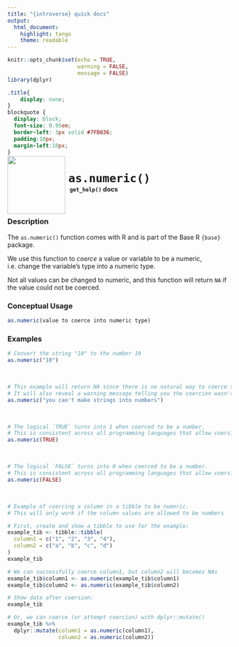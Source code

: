 ```yaml
---
title: "{introverse} quick docs"
output: 
  html_document:
    highlight: tango
    theme: readable
---
```



```r
knitr::opts_chunk$set(echo = TRUE, 
                      warning = FALSE, 
                      message = FALSE)
library(dplyr)
```

```css
.title{
    display: none;
}
blockquote {
  display: block;
  font-size: 0.95em;
  border-left: 3px solid #7FB036;
  padding:10px;
  margin-left:10px;
}
```

<div>
<br>
 <img src = "logo.png" style = "float:left;height:130px;margin-top:-30px;">
 <span style = "font-weight:bold;font-size:30px;"> 
  &nbsp;<code>as.numeric()</code>
 </span>
 <br>
 <b>&nbsp;&nbsp;&nbsp;<code>get_help()</code> docs</b>
</div>
<br>


### Description

The `as.numeric()` function comes with R and is part of the Base R `{base}` package.
  
We use this function to _coerce_ a value or variable to be a numeric, i.e. change the variable's type into a numeric type. 

Not all values can be changed to numeric, and this function will return `NA` if the value could not be coerced.




### Conceptual Usage 

```r
as.numeric(value to coerce into numeric type)
```

### Examples


```r
# Convert the string "10" to the number 10
as.numeric("10")
```

<br>  <!-- Do not delete the <br>, and make sure to keep the previous and following lines blank. -->

```r
# This example will return NA since there is no natural way to coerce the argument into a numeric
# It will also reveal a warning message telling you the coercion wasn't possible
as.numeric("you can't make strings into numbers")
```

<br>  <!-- Do not delete the <br>, and make sure to keep the previous and following lines blank. -->


```r
# The logical `TRUE` turns into 1 when coerced to be a number. 
# This is consistent across all programming languages that allow coersion.
as.numeric(TRUE)
```


<br>  <!-- Do not delete the <br>, and make sure to keep the previous and following lines blank. -->


```r
# The logical `FALSE` turns into 0 when coerced to be a number. 
# This is consistent across all programming languages that allow coersion.
as.numeric(FALSE)
```

<br>

```r
# Example of coercing a column in a tibble to be numeric.
# This will only work if the column values are allowed to be numbers

# First, create and show a tibble to use for the example:
example_tib <- tibble::tibble(
  column1 = c("1", "2", "3", "4"),
  column2 = c("a", "b", "c", "d")
)
example_tib
```

```r
# We can successfully coerce column1, but column2 will becomes NAs
example_tib$column1 <- as.numeric(example_tib$column1)
example_tib$column2 <- as.numeric(example_tib$column2)

# Show data after coersion:
example_tib
```

```r
# Or, we can coerce (or attempt coercion) with dplyr::mutate()
example_tib %>%
  dplyr::mutate(column1 = as.numeric(column1),
                column2 = as.numeric(column2))
```